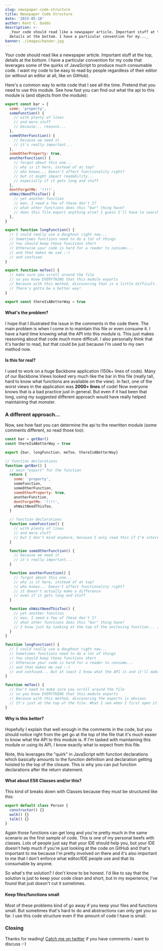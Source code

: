 ```yaml
---
slug: newspaper-code-structure
title: Newspaper Code Structure
date: '2015-05-18'
author: Kent C. Dodds
description: >-
  _Your code should read like a newspaper article. Important stuff at the top,
  details at the bottom. I have a particular convention for my..._
banner: ./images/banner.jpg
---
```


Your code should read like a newspaper article. Important stuff at the top,
details at the bottom. I have a particular convention for my code that leverages
some of the quirks of JavaScript to produce much consumable code. I want my code
to be easy to read by people regardless of their editor (or without an editor at
all, like on GitHub).

Here's a common way to write code that I see all the time. Pretend that you need
to use this module. See how fast you can find out what the api to this module is
(and objects from the module):

```js
export const bar = {
  some: 'property',
  someFunction() {
    // with plenty of lines
    // and more stuff
    // because... reasons...
  },
  someOtherFunction() {
    // because we need it
    // it's really important...
  },
  someOtherProperty: true,
  anotherFunction() {
    // forgot about this one...
    // why is it here, instead of at top?
    // who knows... Doesn't affect functionality right?
    // but it might impact readability...
    // especially if it gets long and stuff
  },
  dontForgetMe: '!!!!',
  ohWaitNeedThisToo() {
    // yet another function
    // man, I need a few of these don't I?
    // what other functions does this "bar" thing have?
    // does this file export anything else? I guess I'll have to search around and find out...
  },
}

export function longFunction() {
  // I could really use a doughnut right now...
  // Sometimes functions need to do a lot of things
  // You should keep these functions short
  // Otherwise your code is hard for a reader to consume...
  // and that makes me sad :-(
  // and confused
}

export function meToo() {
  // make sure you scroll around the file
  // so you know EVERYTHING that this module exports
  // Because with this method, discovering that is a little difficult.
  // There's gotta be a better way!
}

export const thereIsABetterWay = true
```

#### What's the problem?

I hope that I illustrated the issue in the comments in the code there. The main
problem is when I come in to maintain this file or even consume it. I have a
hard time knowing what the API into this module is. This just makes reasoning
about that code much more difficult. I also personally think that it's harder to
read, but that could be just because I'm used to my own method now.

#### Is this for real?

I used to work on a huge Backbone application (150k+ lines of code). Many of our
Backbone.Views looked very much like the bar in this file (really tall, hard to
know what functions are available on the view). In fact, one of the worst views
in the application was **2000+ lines** of code! Now everyone knows that is a bad
practice just in general. But even if it had been that long, using my suggested
different approach would have really helped maintaining that monster.

### A different approach...

Now, see how fast you can determine the api to the rewritten module (some
comments different, so read those too):

```js
const bar = getBar()
const thereIsABetterWay = true

export {bar, longFunction, meToo, thereIsABetterWay}

// function declarations
function getBar() {
  // main "export" for the function
  return {
    some: 'property',
    someFunction,
    someOtherFunction,
    someOtherProperty: true,
    anotherFunction,
    dontForgetMe: '!!!!',
    ohWaitNeedThisToo,
  }

  // function declarations
  function someFunction() {
    // with plenty of lines
    // and more stuff
    // but I don't mind anymore, because I only read this if I'm interested in it
  }

  function someOtherFunction() {
    // because we need it
    // it's really important...
  }

  function anotherFunction() {
    // forgot about this one...
    // why is it here, instead of at top?
    // who knows... Doesn't affect functionality right?
    // it doesn't actually make a difference
    // even if it gets long and stuff
  }

  function ohWaitNeedThisToo() {
    // yet another function
    // man, I need a few of these don't I?
    // what other functions does this "bar" thing have?
    // I know just by looking at the top of the enclosing function... It's obvious... Important stuff at top, details at bottom
  }
}

function longFunction() {
  // I could really use a doughnut right now...
  // Sometimes functions need to do a lot of things
  // You should keep these functions short
  // Otherwise your code is hard for a reader to consume...
  // and that makes me sad :-(
  // and confused... But at least I know what the API is and it'll make consuming and maintaining this file much easier
}

function meToo() {
  // Don't need to make sure you scroll around the file
  // so you know EVERYTHING that this module exports
  // Because with this method, discovering the exports is obvious
  // It's just at the top of the file. What I see when I first open it up
}
```

#### Why is this better?

Hopefully I explain that well enough in the comments in the code, but you should
notice right from the get go at the top of the file that it's much easier to
know what the API to this module is. If I'm tasked with maintaining this module
or using its API, I know exactly what to expect from this file.

Note, this leverages the "quirk" in JavaScript with function declarations which
basically amounts to the function definition and declaration getting hoisted to
the top of the closure. This is why you can put function declarations after the
return statement.

#### What about ES6 Classes and/or this?

This kind of breaks down with Classes because they must be structured like this:

```js
export default class Person {
  constructor() {}
  walk() {}
  talk() {}
}
```

Again those functions can get long and you're pretty much in the same scenario
as the first sample of code. This is one of my personal beefs with classes. Lots
of people just say that your IDE should help you, but your IDE doesn't help much
if you're just looking at the code on GitHub and that's important to me because
I'm pretty involved on there and it's also important to me that I don't enforce
what editor/IDE people use and that its consumable by anyone.

So what's the solution? I don't know to be honest. I'd like to say that the
solution is just to keep your code clean and short, but in my experience, I've
found that just doesn't cut it sometimes.

#### Keep files/functions small

Most of these problems kind of go away if you keep your files and functions
small. But sometimes that's hard to do and abstractions can only get you so far.
I use this code structure even if the amount of code I have is small.

### Closing

Thanks for reading! [Catch me on twitter](https://twitter.com/kentcdodds) if you
have comments / want to discuss :-)
